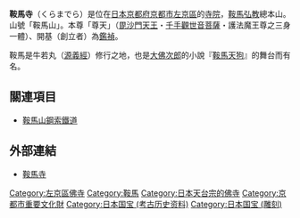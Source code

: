 {{日本寺院
| name = 鞍馬寺
| img = File:Kurama-dera sanmon.jpg
| img_capt = 仁王門
| image_width = 260
| nihongo = 鞍馬寺
| hiragana = くらまでら
| romaji = Kurama-dera
| location = [[京都府|京都府]][[京都市|京都市]][[左京區|左京區]]<br>鞍馬本町1074
| sangou = 鞍馬山
| section = [[鞍馬弘教|鞍馬弘教]]總本山
| god = 尊天（[[毘沙門天|毘沙門天王]]・[[千手千眼觀世音菩薩|千手觀世音菩薩]]・護法魔王尊）
| found_year = 傳・[[寶龜|寶龜]]元年（770年）
| founder = 傳・[[鑑禎|鑑禎]]（開基）
| official_name = 
| alias = 
| struct = 
| title = [[新西國三十三箇所|新西國三十三箇所]]19番
| cultural_collection = 木造毘沙門天立像・木造吉祥天立像・木造善膩師童子立像、鞍馬寺經塚遺物一括（國寶）<br/>木造聖觀音立像、木造兜跋毘沙門天立像、黑漆劍、劍（無銘）、銅燈籠、鞍馬寺文書（重要文化財）
}}
'''鞍馬寺'''（くらまでら）是位在[[日本|日本]][[京都府|京都府]][[京都市|京都市]][[左京區|左京區]]的[[寺院|寺院]]，[[鞍馬弘教|鞍馬弘教]]總本山。山號「鞍馬山」。本尊「尊天」（[[毘沙門天|毘沙門天王]]・[[千手千眼觀世音菩薩|千手觀世音菩薩]]・護法魔王尊之三身一體）、開基（創立者）為[[鑑禎|鑑禎]]。

鞍馬是牛若丸（[[源義經|源義經]]）修行之地，也是[[大佛次郎|大佛次郎]]的小說『[[鞍馬天狗|鞍馬天狗]]』的舞台而有名。

== 關連項目 ==
*[[鞍馬山鋼索鐵道|鞍馬山鋼索鐵道]]

== 外部連結 ==
{{Commonscat|Kurama-dera}}
* [http://www.kuramadera.or.jp 鞍馬寺] {{Wayback|url=http://www.kuramadera.or.jp/ |date=20210413011306 }}
{{日本纜索鐵路}}
{{DEFAULTSORT:Kuramadera}}
[[Category:左京區佛寺|Category:左京區佛寺]]
[[Category:鞍馬|Category:鞍馬]]
[[Category:日本天台宗的佛寺|Category:日本天台宗的佛寺]]
[[Category:京都市重要文化財|Category:京都市重要文化財]]
[[Category:日本国宝_(考古历史资料)|Category:日本国宝 (考古历史资料)]]
[[Category:日本国宝_(雕刻)|Category:日本国宝 (雕刻)]]